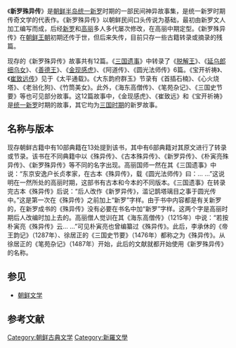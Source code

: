 《'''新罗殊异传'''》是[[朝鲜半岛|朝鲜半岛]][[统一新罗|统一新罗]]时期的一部民间神异故事集，是统一新罗时期传奇文学的代表作。《新罗殊异传》以朝鲜民间口头传说为基础，最初由新罗文人加工编写而成，后经[[统一新罗|新罗]]和[[高麗_(918年－1392年)|高丽]]多人多代屡次修改，在高丽中期定型。《新罗殊异传》在[[朝鲜王朝|朝鲜王朝]]初期还传于世，但后来失传，目前只存一些古籍转录或摘录的残篇。{{r|通史|page =225-227}}

现存的《新罗殊异传》故事共有12篇。《[[三国遗事|三国遗事]]》中转录了《[[脫解尼師今|脱解王]]》、《[[延乌郎细乌女|延乌郎细乌女]]》、《[[善德女王|善德王]]》、《[[金现感虎|金现感虎]]》、《阿道传》、《圆光法师传》6篇。《宝开祈祷》、《[[崔致远传|崔致远传]]》见于《太平通载》。《大东韵府群玉》节录有《首插石楠》、《心火烧塔》、《老翁化狗》、《竹筒美女》。此外，《海东高僧传》、《笔苑杂记》、《三国史节要》等也可见部分故事。这12篇故事中，《金现感虎》、《崔致远》和《宝开祈祷》是[[统一新罗|统一新罗]]时期的故事，其它均为[[朝鲜三国时期|三国时期]]的新罗故事。{{r|通史|韦旭昇|page1=229|page2=48-52}}

==名称与版本==
现存朝鲜古籍中有10部典籍在13处提到该书，其中有6部典籍对其原文进行了转录或节录。该书在不同典籍中以《殊异传》、《古本殊异传》、《新罗异传》、《朴寅亮殊异传》、《新罗殊异传》等不同的名字出现。高丽国师一然在其《三国遗事》中说：“东京安逸户长贞孝家，在古本《殊异传》，载《圆光法师传》曰：… …”这说明在一然所处的高丽时期，这部书有古本和今本的不同版本。《三国遗事》在转录完古本《殊异传》后说：“后人改作《新罗异传》，滥记鹊塔璃目之事于圆光传中。”这是第一次在《殊异传》之前加上“新罗”字样。由于书中内容都是有关新罗的，在新罗成书的《殊异传》没有必要在书名中加“新罗”字样。这两个字是高丽时期后人改编时加上去的。高丽僧人觉训在其《海东高僧传》（1215年）中说：“若按朴寅亮《殊异传》云… …”可见朴寅亮也曾编纂过《殊异传》。此后，李承休的《帝王韵记》（1287年）、徐居正的《三国史节要》（1476年）都称之为《殊异传》。从徐居正的《笔苑杂记》（1487年）开始，此后的文献就都开始使用《新罗殊异传》的名称。{{r|通史|page =226-227}}

==参见==
*[[朝鲜文学|朝鲜文学]]

==参考文献==
{{Reflist|refs=
<ref name="通史">{{cite book |author=李岩|coauthors=徐建顺、池水涌、俞成云  |title=《朝鲜文学通史》|year=2010年9月 |publisher=社会科学文献出版社 |location=北京|ISBN=978-7-5097-1511-6}}</ref>
<ref name="韦旭昇">{{cite book |author=韦旭昇著 |coauthors= |title=《韩国文学史》|year=2008年7月 |publisher=北京大学出版社 |location=北京|ISBN=978-7-301-14042-0}}</ref>
}}

[[Category:朝鲜古典文学|Category:朝鲜古典文学]]
[[Category:新羅文學|Category:新羅文學]]